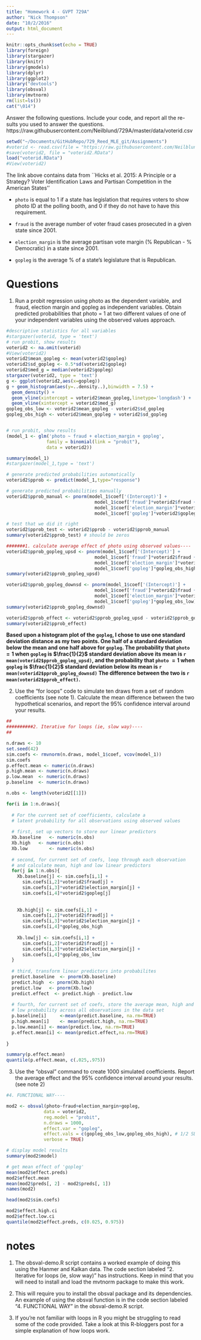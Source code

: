 ```yaml
---
title: "Homework 4 - GVPT 729A"
author: "Nick Thompson"
date: "10/2/2016"
output: html_document
---
```


```r
knitr::opts_chunk$set(echo = TRUE)
library(foreign)
library(stargazer)
library(knitr)
library(gmodels)
library(dplyr)
library(ggplot2)
library("devtools")
library(obsval)
library(mvtnorm)
rm(list=ls())
cat("\014")
```

Answer the following questions. Include your code, and report all the re- sults you used to answer the questions. https://raw.githubusercontent.com/Neilblund/729A/master/data/voterid.csv

```r
setwd("~/Documents/GitHubRepo/729_Reed_MLE_git/Assignments")
#voterid <- read.csv(file = "https://raw.githubusercontent.com/Neilblund/729A/master/data/voterid.csv", header = TRUE, sep = ",")
#save(voterid2, file = "voterid2.RData")
load("voterid.RData")
#View(voterid2)
```

The link above contains data from ``Hicks et al. 2015:  A Principle or a Strategy?  Voter Identification Laws and Partisan Competition in the American States''

* `photo` is equal to $1$ if a state has legislation that requires voters to show photo ID at the polling booth, and $0$ if they do not have to have this requirement.

* `fraud` is the average number of voter fraud cases prosecuted in a given state since 2001.

* `election_margin` is the average partisan vote margin ($\%$ Republican - $\%$ Democratic) in a state since 2001.

* `gopleg` is the average $\%$ of a state's legislature that is Republican.

# Questions

1. Run a probit regression using photo as the dependent variable, and fraud, election margin and gopleg as independent variables. Obtain predicted probabilities that photo = 1 at two different values of one of your independent variables using the observed values approach.

```r
#descriptive statistics for all variables
#stargazer(voterid, type = 'text')
# run probit, show results
voterid2 <- na.omit(voterid)
#View(voterid2)
voterid2$mean_gopleg <- mean(voterid2$gopleg)
voterid2$sd_gopleg <- 0.5*sd(voterid2$gopleg)
voterid2$med_g = median(voterid2$gopleg)
stargazer(voterid2, type = 'text')
g <- ggplot(voterid2,aes(x=gopleg))
g + geom_histogram(aes(y=..density..),binwidth = 7.5) +
  geom_density() +
  geom_vline(xintercept = voterid2$mean_gopleg,linetype='longdash') +
  geom_vline(xintercept = voterid2$med_g)
gopleg_obs_low <- voterid2$mean_gopleg - voterid2$sd_gopleg
gopleg_obs_high <- voterid2$mean_gopleg + voterid2$sd_gopleg


# run probit, show results
(model_1 <- glm('photo ~ fraud + election_margin + gopleg', 
               family = binomial(link = "probit"), 
               data = voterid2)) 

summary(model_1)
#stargazer(model_1,type = 'text')

# generate predicted probabilities automatically
voterid2$pprob <- predict(model_1,type="response")

# generate predicted probabilities manually
voterid2$pprob_manual <- pnorm(model_1$coef['(Intercept)'] +
                                 model_1$coef['fraud']*voterid2$fraud +
                                 model_1$coef['election_margin']*voterid2$election_margin +
                                 model_1$coef['gopleg']*voterid2$gopleg)

# test that we did it right
voterid2$pprob_test <- voterid2$pprob - voterid2$pprob_manual
summary(voterid2$pprob_test) # should be zeros

#######1. calculate average effect of photo using observed values----
voterid2$pprob_gopleg_upsd <- pnorm(model_1$coef['(Intercept)'] + 
                                 model_1$coef['fraud']*voterid2$fraud + 
                                 model_1$coef['election_margin']*voterid2$election_margin + 
                                 model_1$coef['gopleg']*gopleg_obs_high)
summary(voterid2$pprob_gopleg_upsd)

voterid2$pprob_gopleg_downsd <- pnorm(model_1$coef['(Intercept)'] + 
                                 model_1$coef['fraud']*voterid2$fraud + 
                                 model_1$coef['election_margin']*voterid2$election_margin + 
                                 model_1$coef['gopleg']*gopleg_obs_low)
summary(voterid2$pprob_gopleg_downsd)

voterid2$pprob_effect <- voterid2$pprob_gopleg_upsd - voterid2$pprob_gopleg_downsd
summary(voterid2$pprob_effect)		

```

**Based upon a histogram plot of the `gopleg`, I chose to use one standard deviation distance as my two points.  One half of a standard deviation below the mean and one half above for `gopleg`.  The probability that `photo` $=1$ when `gopleg` is $\frac{1}{2}$ standard deviation above its mean is `r mean(voterid2$pprob_gopleg_upsd)`, and the probability that `photo` $=1$ when `gopleg` is $\frac{1}{2}$ standard deviation below its mean is `r mean(voterid2$pprob_gopleg_downsd)`  The difference between the two is `r mean(voterid2$pprob_effect)`.**

2.  Use the “for loops” code to simulate ten draws from a set of random coefficients (see note 1). Calculate the mean difference between the two hypothetical scenarios, and report the 95% confidence interval around your results.

```r
##
##########2. Iterative for loops (ie, slow way)----
## 

n.draws <- 10
set.seed(42)
sim.coefs <- rmvnorm(n.draws, model_1$coef, vcov(model_1)) 
sim.coefs
p.effect.mean <- numeric(n.draws)
p.high.mean <- numeric(n.draws)
p.low.mean	<- numeric(n.draws)
p.baseline 	<- numeric(n.draws)

n.obs <- length(voterid2[[1]])

for(i in 1:n.draws){ 
  
  # For the current set of coefficients, calculate a
  # latent probability for all observations using observed values
  
  # first, set up vectors to store our linear predictors
  Xb.baseline 	<- numeric(n.obs)
  Xb.high 	<- numeric(n.obs)
  Xb.low	 	<- numeric(n.obs)
  
  # second, for current set of coefs, loop through each observation
  # and calculate mean, high and low linear predictors
  for(j in 1:n.obs){
    Xb.baseline[j] <- sim.coefs[i,1] +
      sim.coefs[i,2]*voterid2$fraud[j] + 
      sim.coefs[i,3]*voterid2$election_margin[j] + 
      sim.coefs[i,4]*voterid2$gopleg[j] 
    
    
    Xb.high[j] <- sim.coefs[i,1] + 
      sim.coefs[i,2]*voterid2$fraud[j] + 
      sim.coefs[i,3]*voterid2$election_margin[j] + 
      sim.coefs[i,4]*gopleg_obs_high
    
    Xb.low[j] <- sim.coefs[i,1] + 
      sim.coefs[i,2]*voterid2$fraud[j] + 
      sim.coefs[i,3]*voterid2$election_margin[j] + 
      sim.coefs[i,4]*gopleg_obs_low   
  }
  
  # third, transform linear predictors into probabilites
  predict.baseline	<- pnorm(Xb.baseline)
  predict.high	<- pnorm(Xb.high)
  predict.low 	<- pnorm(Xb.low)
  predict.effect  <- predict.high - predict.low
  
  # fourth, for current set of coefs, store the average mean, high and 
  # low probability across all observations in the data set 
  p.baseline[i]		<-mean(predict.baseline, na.rm=TRUE)
  p.high.mean[i]	<- mean(predict.high, na.rm=TRUE)
  p.low.mean[i]	<- mean(predict.low, na.rm=TRUE)
  p.effect.mean[i] <- mean(predict.effect,na.rm=TRUE) 
  
}

summary(p.effect.mean)
quantile(p.effect.mean, c(.025,.975))
```

3.  Use the “obsval” command to create 1000 simulated coefficients. Report the average effect and the 95% confidence interval around your results. (see note 2)

```r
#4. FUNCTIONAL WAY----

mod2 <- obsval(photo~fraud+election_margin+gopleg,
              data = voterid2, 
              reg.model = "probit",
              n.draws = 1000,
              effect.var = "gopleg", 
              effect.vals = c(gopleg_obs_low,gopleg_obs_high), # 1/2 SD below & 1/2 SD above mean
              verbose = TRUE)

# display model results
summary(mod2$model)

# get mean effect of 'gopleg'
mean(mod2$effect.preds) 
mod2$effect.mean
mean(mod2$preds[, 2] - mod2$preds[, 1])
names(mod2)

head(mod2$sim.coefs)

mod2$effect.high.ci
mod2$effect.low.ci
quantile(mod2$effect.preds, c(0.025, 0.975))

```

# notes

1.  The obsval-demo.R script contains a worked example of doing this using the Hanmer and Kalkan data. The code section labeled “2. Iterative for loops (ie, slow way)” has instructions. Keep in mind that you will need to install and load the mvtnorm package to make this work.

2.  This will require you to install the obsval package and its dependencies. An example of using the obsval function is in the code section labeled “4. FUNCTIONAL WAY” in the obsval-demo.R script.

3.  If you’re not familiar with loops in R you might be struggling to read some of the code provided. Take a look at this R-bloggers post for a simple explanation of how loops work.

